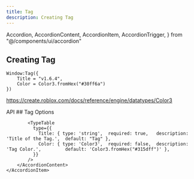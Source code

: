```yaml
---
title: Tag
description: Creating Tag
---
```



  Accordion,
  AccordionContent,
  AccordionItem,
  AccordionTrigger,
} from "@/components/ui/accordion"


<Banner 
    alt="Banner" 
    src="/banners/tag.jpg" 
/>



## Creating Tag
```luau
Window:Tag({
    Title = "v1.6.4",
    Color = Color3.fromHex("#30ff6a")
})
```

https://create.roblox.com/docs/reference/engine/datatypes/Color3



<Accordion type="single"  collapsible>
    <AccordionItem value="item-1">
        <AccordionTrigger>API</AccordionTrigger>
        <AccordionContent>
            ## Tag Options
            
            <TypeTable
              type={{
                Title: { type: 'string',  required: true,   description: 'Title of the Tag.',  default: "Tag" },
                Color: { type: 'Color3',  required: false,  description: 'Tag Color.',         default: 'Color3.fromHex("#315dff")' },
              }}
            />
        </AccordionContent>
    </AccordionItem>
</Accordion>